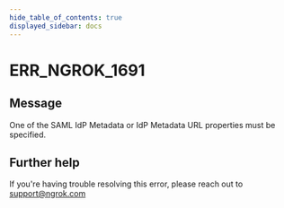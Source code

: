 ```yaml
---
hide_table_of_contents: true
displayed_sidebar: docs
---
```



# ERR_NGROK_1691

## Message

One of the SAML IdP Metadata or IdP Metadata URL properties must be specified.

<ErrorDetails error="err_ngrok_1691" />

## Further help

If you're having trouble resolving this error, please reach out to [support@ngrok.com](mailto:support@ngrok.com?subject=Help%20with%20ERR_NGROK_1691)
